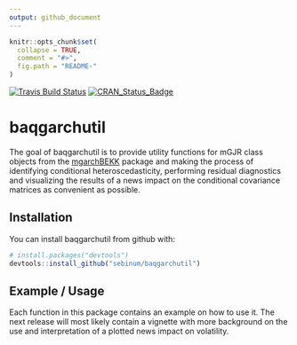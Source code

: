 ```yaml
---
output: github_document
---
```


<!-- README.md is generated from README.Rmd. Please edit that file -->

```r
knitr::opts_chunk$set(
  collapse = TRUE,
  comment = "#>",
  fig.path = "README-"
)
```


[![Travis Build Status](https://api.travis-ci.org/sebinum/baqgarchutil.svg?branch=master)](https://travis-ci.org/sebinum/baqgarchutil)
[![CRAN_Status_Badge](http://www.r-pkg.org/badges/version/baqgarchutil)](https://cran.r-project.org/package=baqgarchutil)

# baqgarchutil

The goal of baqgarchutil is to provide utility functions for mGJR class 
objects from the 
[mgarchBEKK](https://cran.r-project.org/web/packages/mgarchBEKK/index.html) 
package and making the process of identifying conditional heteroscedasticity, 
performing residual diagnostics and visualizing the results of a news impact 
on the conditional covariance matrices as convenient as possible.

## Installation

You can install baqgarchutil from github with:

```r
# install.packages("devtools")
devtools::install_github("sebinum/baqgarchutil")
```

## Example / Usage

Each function in this package contains an example on how to use it. The next
release will most likely contain a vignette with more background on the use
and interpretation of a plotted news impact on volatility.
